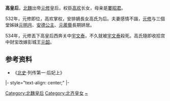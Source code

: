 '''高皇后'''，[[北魏|北魏]]出帝[[元修|元修]]皇后，权臣[[高欢|高欢]]长女，母亲是[[婁昭君|婁昭君]]。 

532年，元修即位，高欢掌权，安排嫡長女高氏为后。夫妻感情不諧，[[元修|元修]]与三個堂姊妹[[元明月|元明月]]、[[安德公主_(元魏)|安德公主]]、[[元蒺藜|元蒺藜]]長期姘居。

534年，元修丟下高皇后西奔关中[[宇文泰|宇文泰]]，不久就被[[宇文泰|宇文泰]]殺死。高氏隨即收拾宫中财宝改嫁彭城王[[元韶|元韶]]。

== 参考资料 ==
*《[[北史|北史]]·列传第一·后妃上》

{{start box}}
|- style="text-align: center;"
{{s-bef|rows=2|before=[[尔朱皇后_(北魏节闵帝)|尔朱皇后]]}}
{{s-ttl|rows=2|title=[[:category:北魏皇后|北魏皇后]]|years=532年—534年}}
{{s-aft|after=[[东魏|东魏]][[高皇后_(東魏孝靜帝)|高皇后]]}}
|-
{{s-aft|after=[[西魏|西魏]][[乙弗皇后|乙弗皇后]]}}
{{end box}}
{{北魏皇后}}

[[Category:北魏皇后|Category:北魏皇后]]
[[Category:北齐皇女|Category:北齐皇女]]
[[Category:高姓|~]]